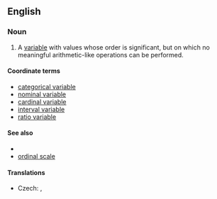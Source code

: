 ==English==

===Noun===
{{en-noun|head=[[ordinal]] [[variable]]}}

# {{context|statistics}} A [[variable]] with values whose order is significant, but on which no meaningful arithmetic-like operations can be performed.
{{examples-right|examples=<u>Adjective comparison<u>:<br>fast < very fast < very, very fast<br><u>Alphabetical ordering<u>:<br>'''Adams precedes Bonaparte'''<br>Bonaparte + Adams - ''not defined''<br>Bonaparte - Adams - ''not defined''<br>Bonaparte / Adams - ''not defined''<br>Bonaparte * Adams - ''not defined''}}

====Coordinate terms====
* [[categorical variable]]
* [[nominal variable]]
* [[cardinal variable]]
* [[interval variable]]
* [[ratio variable]]

====See also====
* {{pedialite|Level of measurement}}
* [[ordinal scale]]

====Translations====
{{trans-top|variable}}
* Czech: {{t-|cs|pořadová proměnná|f}}, {{t-|cs|ordinální proměnná|f}}
{{trans-mid}}
{{trans-bottom}}